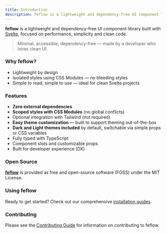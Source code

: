 ```yaml
---
title: Introduction
description: feflow is a lightweight and dependency-free UI component library built with Svelte, focused on performance, simplicity and clean code.
---
```


**feflow** is a lightweight and dependency-free UI component library built with [Svelte](https://svelte.dev), focused on performance, simplicity and clean code.

> Minimal, accessible, dependency-free — made by a developer who loves clean UI.

### Why feflow?

- Lightweight by design
- Isolated styles using CSS Modules — no bleeding styles
- Simple to read, simple to use — ideal for clean Svelte projects

### Features

- **Zero external dependencies**
- **Scoped styles with CSS Modules** (no global conflicts)
- Optional integration with Tailwind (not required)
- **Easy theme customization** — built to support theming out-of-the-box
- **Dark and Light themes included** by default, switchable via simple props or CSS variables
- Fully typed with TypeScript
- Component slots and customizable props
- Built for developer experience (DX)

### Open Source

[**feflow**](https://github.com/dxdns/feflow) is provided as free and open-source software (FOSS) under the MIT License.

### Using feflow

Ready to get started? Check out our comprehensive [installation guides](/docs/getting-started).

### Contributing

Please see the [Contributing Guide](https://github.com/dxdns/feflow/blob/main/CONTRIBUTING.md) for information on contributing to feflow.
